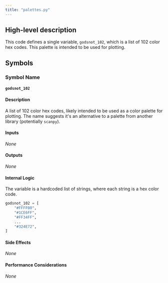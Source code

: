 ```yaml
---
title: "palettes.py"
---
```


## High-level description
This code defines a single variable, `godsnot_102`, which is a list of 102 color hex codes. This palette is intended to be used for plotting.

## Symbols

### Symbol Name
#### `godsnot_102`
#### Description
A list of 102 color hex codes, likely intended to be used as a color palette for plotting. The name suggests it's an alternative to a palette from another library (potentially `scanpy`).

#### Inputs
*None*

#### Outputs
*None*

#### Internal Logic
The variable is a hardcoded list of strings, where each string is a hex color code. 
```python
godsnot_102 = [
    "#FFFF00",
    "#1CE6FF",
    "#FF34FF",
    ...
    "#324E72",
]
```
#### Side Effects
*None*

#### Performance Considerations
*None*
```


```